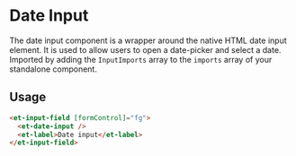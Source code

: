 # Date Input

The date input component is a wrapper around the native HTML date input element. It is used to allow users to open a date-picker and select a date.
Imported by adding the `InputImports` array to the `imports` array of your standalone component.

## Usage

```html
<et-input-field [formControl]="fg">
  <et-date-input />
  <et-label>Date input</et-label>
</et-input-field>
```


<ArgsTable story={PRIMARY_STORY} />
